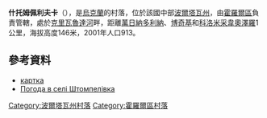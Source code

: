 {{coord|49|47|53|N|33|11|13|E|scale:100000_region:UA|display=title}}

'''什托姆佩利夫卡'''（{{lang-uk|Штомпелівка}}），是[[烏克蘭|烏克蘭]]的村落，位於該國中部[[波爾塔瓦州|波爾塔瓦州]]，由[[霍羅爾區|霍羅爾區]]負責管轄，處於[[克里瓦魯達河_(霍羅爾河支流)|克里瓦魯達河]]畔，距離[[萬日納多利納|萬日納多利納]]、[[博奇基|博奇基]]和[[科洛米采韋奧澤羅|科洛米采韋奧澤羅]]1公里，海拔高度146米，2001年人口913。

==參考資料==
* [http://gska2.rada.gov.ua/pls/z7502/A005?rdat1=25.04.2009&rf7571=26779 картка]{{dead link|date=2017年11月 |bot=InternetArchiveBot |fix-attempted=yes }}
* [http://weather.in.ua/ua/poltavskaja/29158 Погода в селі Штомпелівка] {{Wayback|url=http://weather.in.ua/ua/poltavskaja/29158 |date=20111219194959 }}

{{DEFAULTSORT:Штомпелівка}}
[[Category:波爾塔瓦州村落|Category:波爾塔瓦州村落]]
[[Category:霍羅爾區村落|Category:霍羅爾區村落]]


{{Poltava-geo-stub}}